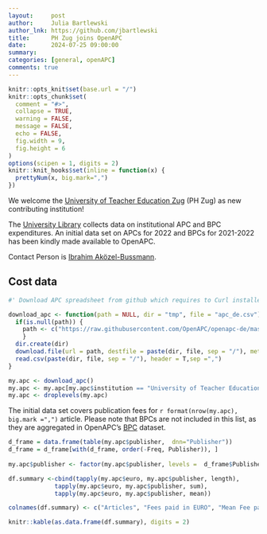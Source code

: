 ```yaml
---
layout:     post
author:     Julia Bartlewski
author_lnk: https://github.com/jbartlewski
title:      PH Zug joins OpenAPC
date:       2024-07-25 09:00:00
summary:    
categories: [general, openAPC]
comments: true
---
```



```r
knitr::opts_knit$set(base.url = "/")
knitr::opts_chunk$set(
  comment = "#>",
  collapse = TRUE,
  warning = FALSE, 
  message = FALSE,
  echo = FALSE,
  fig.width = 9,
  fig.height = 6
)
options(scipen = 1, digits = 2)
knitr::knit_hooks$set(inline = function(x) {
  prettyNum(x, big.mark=",")
})
```

We welcome the [University of Teacher Education Zug](https://www.zg.ch/behoerden/direktion-fur-bildung-und-kultur/phzg/university-of-teacher-education-zug) (PH Zug) as new contributing institution!

The [University Library](https://www.zg.ch/behoerden/direktion-fur-bildung-und-kultur/phzg/ph-zug/mediothek/repository-zuro-open-access) collects data on institutional APC and BPC expenditures.
An initial data set on APCs for 2022 and BPCs for 2021-2022 has been kindly made available to OpenAPC.

Contact Person is [Ibrahim Aközel-Bussmann](mailto:openaccess@phzg.ch).

## Cost data

```r
#' Download APC spreadsheet from github which requires to Curl installed

download_apc <- function(path = NULL, dir = "tmp", file = "apc_de.csv"){
  if(is.null(path)) {
    path <- c("https://raw.githubusercontent.com/OpenAPC/openapc-de/master/data/apc_de.csv")
    } 
  dir.create(dir) 
  download.file(url = path, destfile = paste(dir, file, sep = "/"), method = "curl")
  read.csv(paste(dir, file, sep = "/"), header = T,sep =",")
}

my.apc <- download_apc()
my.apc <- my.apc[my.apc$institution == "University of Teacher Education Zug",]
my.apc <- droplevels(my.apc)

```

The initial data set covers publication fees for `r format(nrow(my.apc), big.mark =",")` article. Please note that BPCs are not included in this list, as they are aggregated in OpenAPC's [BPC](https://github.com/OpenAPC/openapc-de/blob/master/data/bpc.csv) dataset.

```r
d_frame = data.frame(table(my.apc$publisher,  dnn="Publisher"))                 
d_frame = d_frame[with(d_frame, order(-Freq, Publisher)), ]                                           
                                    
my.apc$publisher <- factor(my.apc$publisher, levels =  d_frame$Publisher)

df.summary <-cbind(tapply(my.apc$euro, my.apc$publisher, length),
             tapply(my.apc$euro, my.apc$publisher, sum),
             tapply(my.apc$euro, my.apc$publisher, mean))

colnames(df.summary) <- c("Articles", "Fees paid in EURO", "Mean Fee paid")

knitr::kable(as.data.frame(df.summary), digits = 2)
```
